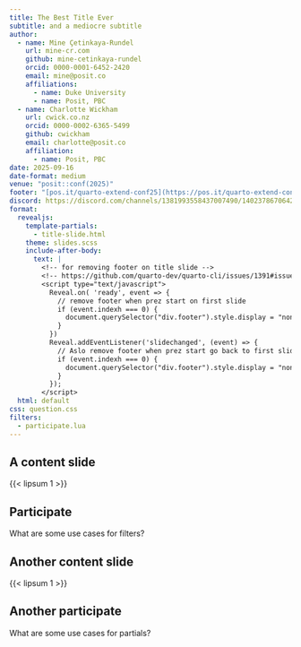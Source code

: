 ```yaml
---
title: The Best Title Ever
subtitle: and a mediocre subtitle
author:
  - name: Mine Çetinkaya-Rundel
    url: mine-cr.com
    github: mine-cetinkaya-rundel
    orcid: 0000-0001-6452-2420
    email: mine@posit.co
    affiliations:
      - name: Duke University
      - name: Posit, PBC
  - name: Charlotte Wickham
    url: cwick.co.nz
    orcid: 0000-0002-6365-5499
    github: cwickham
    email: charlotte@posit.co
    affiliation:
      - name: Posit, PBC
date: 2025-09-16
date-format: medium
venue: "posit::conf(2025)"
footer: "[pos.it/quarto-extend-conf25](https://pos.it/quarto-extend-conf25)"
discord: https://discord.com/channels/1381993558437007490/1402378670642827484
format: 
  revealjs:
    template-partials:
      - title-slide.html
    theme: slides.scss
    include-after-body: 
      text: |
        <!-- for removing footer on title slide -->
        <!-- https://github.com/quarto-dev/quarto-cli/issues/1391#issuecomment-1187191024 -->
        <script type="text/javascript">
          Reveal.on( 'ready', event => {
            // remove footer when prez start on first slide
            if (event.indexh === 0) {
              document.querySelector("div.footer").style.display = "none";
            }
          })
          Reveal.addEventListener('slidechanged', (event) => {
            // Aslo remove footer when prez start go back to first slide
            if (event.indexh === 0) {
              document.querySelector("div.footer").style.display = "none";
            }
          });
        </script>
  html: default
css: question.css
filters:
  - participate.lua
---
```


## A content slide

{{< lipsum 1 >}}

## Participate 

::: {.participate}
What are some use cases for filters?
:::


## Another content slide

{{< lipsum 1 >}}

## Another participate 

::: {.participate}
What are some use cases for partials?
:::

